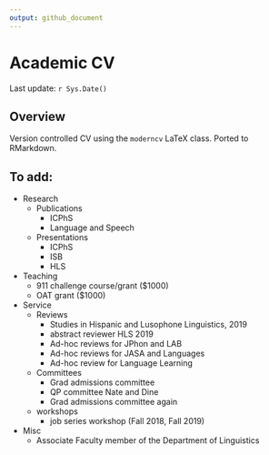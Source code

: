 ```yaml
---
output: github_document
---
```


# Academic CV

Last update: `r Sys.Date()`

## Overview

Version controlled CV using the `moderncv` LaTeX class. Ported to RMarkdown. 


## To add:

- Research
  - Publications
    - ICPhS
    - Language and Speech
  - Presentations
    - ICPhS
    - ISB
    - HLS
- Teaching
  - 911 challenge course/grant ($1000)
  - OAT grant ($1000)
- Service
  - Reviews
    - Studies in Hispanic and Lusophone Linguistics, 2019
    - abstract reviewer HLS 2019
    - Ad-hoc reviews for JPhon and LAB
    - Ad-hoc reviews for JASA and Languages
    - Ad-hoc review for Language Learning
  - Committees
    - Grad admissions committee
    - QP committee Nate and Dine
    - Grad admissions committee again
  - workshops
    - job series workshop (Fall 2018, Fall 2019)
- Misc
  - Associate Faculty member of the Department of Linguistics
